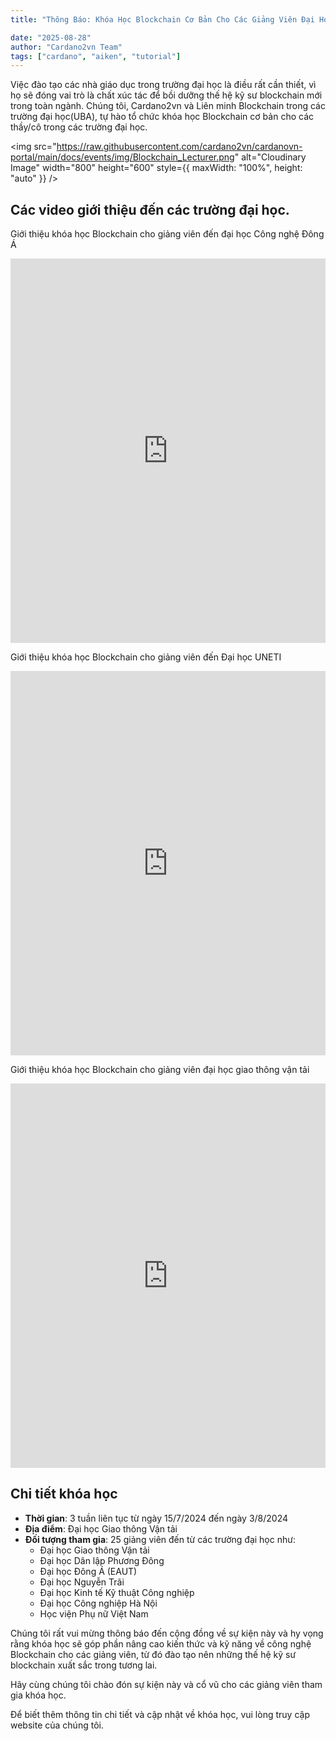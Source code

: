```yaml
---
title: "Thông Báo: Khóa Học Blockchain Cơ Bản Cho Các Giảng Viên Đại Học"

date: "2025-08-28"
author: "Cardano2vn Team"
tags: ["cardano", "aiken", "tutorial"]
---
```


Việc đào tạo các nhà giáo dục trong trường đại học là điều rất cần thiết, vì họ sẽ đóng vai trò là chất xúc tác để bồi dưỡng thế hệ kỹ sư blockchain mới trong toàn ngành. Chúng tôi, Cardano2vn và Liên minh Blockchain trong các trường đại học(UBA), tự hào tổ chức khóa học Blockchain cơ bản cho các thầy/cô trong các trường đại học.

<img
  src="https://raw.githubusercontent.com/cardano2vn/cardanovn-portal/main/docs/events/img/Blockchain_Lecturer.png"
  alt="Cloudinary Image"
  width="800"
  height="600"
  style={{ maxWidth: "100%", height: "auto" }}
/>

## Các video giới thiệu đến các trường đại học.

Giới thiệu khóa học Blockchain cho giảng viên đến đại học Công nghệ Đông Á

<iframe
  width="100%"
  height="615"
  src="https://www.youtube.com/embed/TuxMaVbAhsY"
  title="Giới thiệu khóa học Blockchain cho giảng viên đến đại học Công nghệ Đông Á"
  frameborder="0"
  allow="accelerometer; autoplay; clipboard-write; encrypted-media; gyroscope; picture-in-picture"
  allowfullscreen
></iframe>

Giới thiệu khóa học Blockchain cho giảng viên đến Đại học UNETI

<iframe
  width="100%"
  height="615"
  src="https://www.youtube.com/embed/4evmuFnoY-8"
  title="Giới thiệu khóa học Blockchain cho giảng viên đến Đại học UNETI"
  frameborder="0"
  allow="accelerometer; autoplay; clipboard-write; encrypted-media; gyroscope; picture-in-picture"
  allowfullscreen
></iframe>

Giới thiệu khóa học Blockchain cho giảng viên đại học giao thông vận tải

<iframe
  width="100%"
  height="615"
  src="https://www.youtube.com/embed/AFSGWLPdT9o"
  title="Giới thiệu khóa học Blockchain cho giảng viên đại học giao thông vận tải"
  frameborder="0"
  allow="accelerometer; autoplay; clipboard-write; encrypted-media; gyroscope; picture-in-picture"
  allowfullscreen
></iframe>

## Chi tiết khóa học

- **Thời gian**: 3 tuần liên tục từ ngày 15/7/2024 đến ngày 3/8/2024
- **Địa điểm**: Đại học Giao thông Vận tải
- **Đối tượng tham gia**: 25 giảng viên đến từ các trường đại học như:
  - Đại học Giao thông Vận tải
  - Đại học Dân lập Phương Đông
  - Đại học Đông Á (EAUT)
  - Đại học Nguyễn Trãi
  - Đại học Kinh tế Kỹ thuật Công nghiệp
  - Đại học Công nghiệp Hà Nội
  - Học viện Phụ nữ Việt Nam

Chúng tôi rất vui mừng thông báo đến cộng đồng về sự kiện này và hy vọng rằng khóa học sẽ góp phần nâng cao kiến thức và kỹ năng về công nghệ Blockchain cho các giảng viên, từ đó đào tạo nên những thế hệ kỹ sư blockchain xuất sắc trong tương lai.

Hãy cùng chúng tôi chào đón sự kiện này và cổ vũ cho các giảng viên tham gia khóa học.

Để biết thêm thông tin chi tiết và cập nhật về khóa học, vui lòng truy cập website của chúng tôi.
